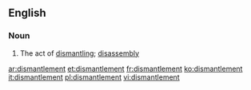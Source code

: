==English==

===Noun===
{{en-noun}}

# The act of [[dismantle|dismantling]]; [[disassembly]]

[[ar:dismantlement]]
[[et:dismantlement]]
[[fr:dismantlement]]
[[ko:dismantlement]]
[[it:dismantlement]]
[[pl:dismantlement]]
[[vi:dismantlement]]